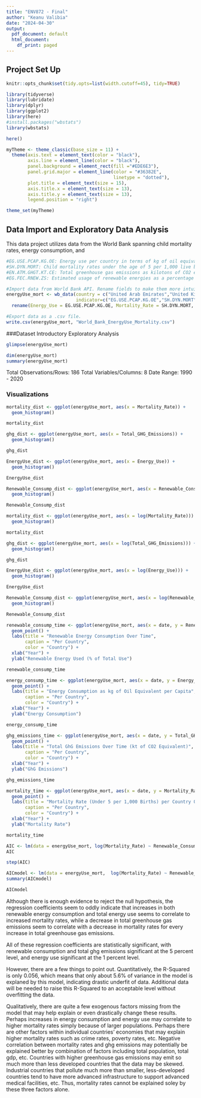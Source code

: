 ```yaml
---
title: "ENV872 - Final"
author: "Keanu Valibia"
date: "2024-04-30"
output:
  pdf_document: default
  html_document:
    df_print: paged
---
```


\tableofcontents
\tableoffigures

## Project Set Up

```r

knitr::opts_chunk$set(tidy.opts=list(width.cutoff=45), tidy=TRUE)

```

```r

library(tidyverse)
library(lubridate)
library(dplyr)
library(ggplot2)
library(here)
#install.packages("wbstats")
library(wbstats)

here()

myTheme <- theme_classic(base_size = 11) +
  theme(axis.text = element_text(color = "black"),
        axis.line = element_line(color = "black"),
        panel.background = element_rect(fill ="#EDE6E3"),  
        panel.grid.major = element_line(color = "#36382E",  
                                        linetype = "dotted"),  
        plot.title = element_text(size = 15),  
        axis.title.x = element_text(size = 13),  
        axis.title.y = element_text(size = 13),
        legend.position = "right")

theme_set(myTheme)

```

## Data Import and Exploratory Data Analysis

This data project utilizes data from the World Bank spanning child mortality rates, energy consumption, and

```r

#EG.USE.PCAP.KG.OE: Energy use per country in terms of kg of oil equivalent per capita
#SH.DYN.MORT: Child mortality rates under the age of 5 per 1,000 live births
#EN.ATM.GHGT.KT.CE: Total greenhouse gas emissions as kilotons of CO2 equivalent
#EG.FEC.RNEW.ZS: Estimated usage of renewable energies as a percentage of total final energy consumption

#Import data from World Bank API. Rename fields to make them more intuitive
energyUse_mort <- wb_data(country = c("United Arab Emirates","United Kingdom","Argentina", "Japan", "Italy", "United States"),
                          indicator=c("EG.USE.PCAP.KG.OE","SH.DYN.MORT","EN.ATM.GHGT.KT.CE","EG.FEC.RNEW.ZS"), start_date = 1990, end_date = 2020) %>%
  rename(Energy_Use = EG.USE.PCAP.KG.OE, Mortality_Rate = SH.DYN.MORT, Total_GHG_Emissions = EN.ATM.GHGT.KT.CE, Renewable_Consump = EG.FEC.RNEW.ZS)

#Export data as a .csv file.
write.csv(energyUse_mort, "World_Bank_EnergyUse_Mortality.csv")

```

###Dataset Introductory Exploratory Analysis

```r
glimpse(energyUse_mort)
```

```r

dim(energyUse_mort)
summary(energyUse_mort)

```

Total Observations/Rows: 186
Total Variables/Columns: 8
Date Range: 1990 - 2020

### Visualizations

```r

mortality_dist <- ggplot(energyUse_mort, aes(x = Mortality_Rate)) +
  geom_histogram()

mortality_dist

ghg_dist <- ggplot(energyUse_mort, aes(x = Total_GHG_Emissions)) +
  geom_histogram()

ghg_dist

EnergyUse_dist <- ggplot(energyUse_mort, aes(x = Energy_Use)) +
  geom_histogram()

EnergyUse_dist

Renewable_Consump_dist <- ggplot(energyUse_mort, aes(x = Renewable_Consump)) +
  geom_histogram()

Renewable_Consump_dist
```

```r

mortality_dist <- ggplot(energyUse_mort, aes(x = log(Mortality_Rate))) +
  geom_histogram()

mortality_dist

ghg_dist <- ggplot(energyUse_mort, aes(x = log(Total_GHG_Emissions))) +
  geom_histogram()

ghg_dist

EnergyUse_dist <- ggplot(energyUse_mort, aes(x = log(Energy_Use))) +
  geom_histogram()

EnergyUse_dist

Renewable_Consump_dist <- ggplot(energyUse_mort, aes(x = log(Renewable_Consump))) +
  geom_histogram()

Renewable_Consump_dist

```

```r

renewable_consump_time <- ggplot(energyUse_mort, aes(x = date, y = Renewable_Consump, color = country)) +
  geom_point() + 
  labs(title = "Renewable Energy Consumption Over Time",
       caption = "Per Country",
       color = "Country") +
  xlab("Year") +
  ylab("Renewable Energy Used (% of Total Use")

renewable_consump_time

energy_consump_time <- ggplot(energyUse_mort, aes(x = date, y = Energy_Use, color = country)) +
  geom_point() + 
  labs(title = "Energy Consumption as kg of Oil Equivalent per Capita",
       caption = "Per Country",
       color = "Country") +
  xlab("Year") +
  ylab("Energy Consumption")

energy_consump_time

ghg_emissions_time <- ggplot(energyUse_mort, aes(x = date, y = Total_GHG_Emissions, color = country)) +
  geom_point() + 
  labs(title = "Total GhG Emissions Over Time (kt of CO2 Equivalent)",
       caption = "Per Country",
       color = "Country") +
  xlab("Year") +
  ylab("GhG Emissions")

ghg_emissions_time

mortality_time <- ggplot(energyUse_mort, aes(x = date, y = Mortality_Rate, color = country)) +
  geom_point() + 
  labs(title = "Mortality Rate (Under 5 per 1,000 Births) per Country Over Time",
       caption = "Per Country",
       color = "Country") +
  xlab("Year") +
  ylab("Mortality Rate")

mortality_time 

```

```r
AIC <- lm(data = energyUse_mort, log(Mortality_Rate) ~ Renewable_Consump + Energy_Use + Total_GHG_Emissions)
AIC

step(AIC)

```

```r

AICmodel <- lm(data = energyUse_mort,  log(Mortality_Rate) ~ Renewable_Consump + Energy_Use + Total_GHG_Emissions)
summary(AICmodel)

AICmodel
```

Although there is enough evidence to reject the null hypothesis, the regression coefficients seem to oddly indicate that increases in both renewable energy consumption and total energy use seems to correlate to increased mortality rates, while a decrease in total greenhouse gas emissions seem to correlate with a decrease in mortality rates for every increase in total greenhouse gas emissions.

All of these regression coefficients are statistically significant, with renewable consumption and total ghg emissions significant at the 5 percent level, and energy use significant at the 1 percent level.

However, there are a few things to point out. Quantitatively, the R-Squared is only 0.056, which means that only about 5.6% of variance in the model is explaned by this model, indicating drastic underfit of data. Additional data will be needed to raise this R-Squared to an acceptable level without overfitting the data.

Qualitatively, there are quite a few exogenous factors missing from the model that may help explain or even drastically change these results. Perhaps increases in energy consumption and energy use may correlate to higher mortality rates simply because of larger populations. Perhaps there are other factors within individual countries' economies that may explain higher mortality rates such as crime rates, poverty rates, etc. Negative correlation between mortality rates and ghg emissions may potentially be explained better by combination of factors including total population, total gdp, etc. Countries with higher greenhouse gas emissions may emit so much more than less developed countries that the data may be skewed. Industrial countries that pollute much more than smaller, less-developed countries tend to have more advanced infrastructure to support advanced medical facilities, etc. Thus, mortality rates cannot be explained soley by these three factors alone.